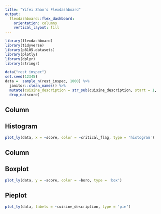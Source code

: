 ```yaml
---
title: "Yifei Zhao's Flexdashboard"
output: 
  flexdashboard::flex_dashboard:
    orientation: columns
    vertical_layout: fill
---
```


```r
library(flexdashboard)
library(tidyverse)
library(p8105.datasets)
library(plotly)
library(dplyr)
library(stringr)
```

```r
data("rest_inspec")
set.seed(12345)
data =  sample_n(rest_inspec, 1000) %>% 
  janitor::clean_names() %>% 
  mutate(cuisine_description = str_sub(cuisine_description, start = 1, end = 3)) %>% 
  drop_na(score)
```

Column {data-width=400}
-----------------------------------------------------------------------

## Histogram
```r
plot_ly(data, x = ~score, color = ~critical_flag, type = 'histogram')
```

Column {data-width=200}
-----------------------------------------------------------------------

## Boxplot
```r
plot_ly(data, y = ~score, color = ~boro, type = 'box')
```

## Pieplot
```r
plot_ly(data, labels = ~cuisine_description, type = 'pie')
```
